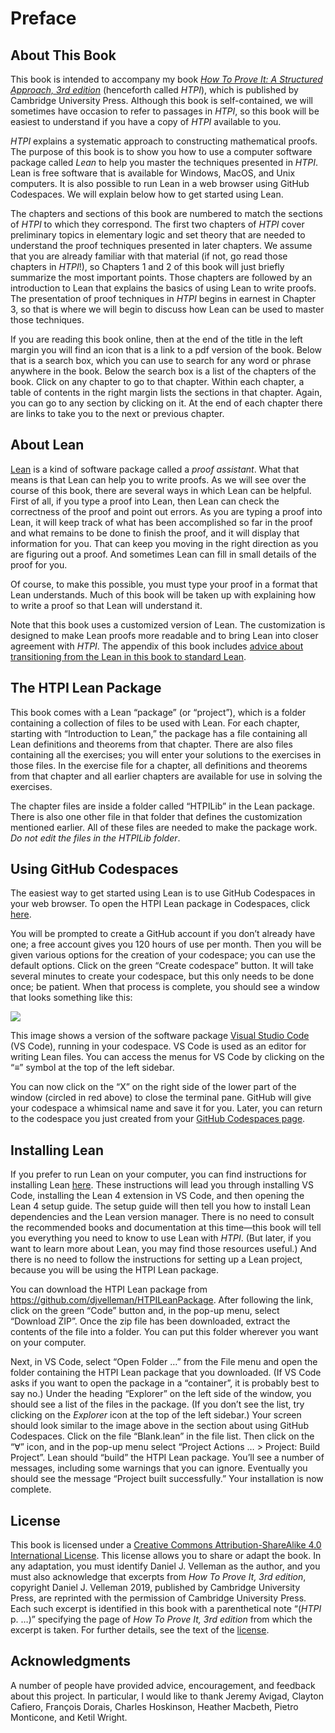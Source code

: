 # Preface {.unnumbered}
\pagenumbering{arabic}
\markdouble{Preface}

## About This Book

This book is intended to accompany my book [*How To Prove It: A Structured Approach, 3rd edition*](https://doi.org/10.1017/9781108539890) (henceforth called *HTPI*), which is published by Cambridge University Press.  Although this book is self-contained, we will sometimes have occasion to refer to passages in *HTPI*, so this book will be easiest to understand if you have a copy of *HTPI* available to you.

*HTPI* explains a systematic approach to constructing mathematical proofs.  The purpose of this book is to show you how to use a computer software package called *Lean* to help you master the techniques presented in *HTPI*.  Lean is free software that is available for Windows, MacOS, and Unix computers.  It is also possible to run Lean in a web browser using GitHub Codespaces.  We will explain below how to get started using Lean.

The chapters and sections of this book are numbered to match the sections of *HTPI* to which they correspond.  The first two chapters of *HTPI* cover preliminary topics in elementary logic and set theory that are needed to understand the proof techniques presented in later chapters.  We assume that you are already familiar with that material (if not, go read those chapters in *HTPI*!), so Chapters 1 and 2 of this book will just briefly summarize the most important points.  Those chapters are followed by an introduction to Lean that explains the basics of using Lean to write proofs.  The presentation of proof techniques in *HTPI* begins in earnest in Chapter 3, so that is where we will begin to discuss how Lean can be used to master those techniques.

If you are reading this book online, then at the end of the title in the left margin you will find an icon that is a link to a pdf version of the book.  Below that is a search box, which you can use to search for any word or phrase anywhere in the book.  Below the search box is a list of the chapters of the book.  Click on any chapter to go to that chapter.  Within each chapter, a table of contents in the right margin lists the sections in that chapter.  Again, you can go to any section by clicking on it.  At the end of each chapter there are links to take you to the next or previous chapter.

## About Lean

[Lean](https://leanprover.github.io) is a kind of software package called a *proof assistant*.  What that means is that Lean can help you to write proofs.  As we will see over the course of this book, there are several ways in which Lean can be helpful.  First of all, if you type a proof into Lean, then Lean can check the correctness of the proof and point out errors.  As you are typing a proof into Lean, it will keep track of what has been accomplished so far in the proof and what remains to be done to finish the proof, and it will display that information for you.  That can keep you moving in the right direction as you are figuring out a proof.  And sometimes Lean can fill in small details of the proof for you.

Of course, to make this possible, you must type your proof in a format that Lean understands.  Much of this book will be taken up with explaining how to write a proof so that Lean will understand it.

Note that this book uses a customized version of Lean.  The customization is designed to make Lean proofs more readable and to bring Lean into closer agreement with *HTPI*.  The appendix of this book includes [advice about transitioning from the Lean in this book to standard Lean](#transitioning-to-standard-lean).

## The HTPI Lean Package

This book comes with a Lean "package" (or "project"), which is a folder containing a collection of files to be used with Lean.  For each chapter, starting with "Introduction to Lean," the package has a file containing all Lean definitions and theorems from that chapter.  There are also files containing all the exercises; you will enter your solutions to the exercises in those files.  In the exercise file for a chapter, all definitions and theorems from that chapter and all earlier chapters are available for use in solving the exercises.

The chapter files are inside a folder called "HTPILib" in the Lean package.  There is also one other file in that folder that defines the customization mentioned earlier.  All of these files are needed to make the package work.  *Do not edit the files in the HTPILib folder*.

## Using GitHub Codespaces

The easiest way to get started using Lean is to use GitHub Codespaces in your web browser.
To open the HTPI Lean package in Codespaces, click [here](https://codespaces.new/djvelleman/HTPILeanPackage){target="_blank"}.

You will be prompted to create a GitHub account if you don't already have one; a free account gives you 120 hours of use per month.  Then you will be given various options for the creation of your codespace; you can use the default options.  Click on the green "Create codespace" button.  It will take several minutes to create your codespace, but this only needs to be done once; be patient.  When that process is complete, you should see a window that looks something like this:

![](Images/Codespaces.png)

This image shows a version of the software package [Visual Studio Code](https://code.visualstudio.com) (VS Code), running in your codespace.  VS Code is used as an editor for writing Lean files.  You can access the menus for VS Code by clicking on the "$\equiv$" symbol at the top of the left sidebar.

You can now click on the “X” on the right side of the lower part of the window (circled in red above) to close the terminal pane.  GitHub will give your codespace a whimsical name and save it for you.  Later, you can return to the codespace you just created from your [GitHub Codespaces page](https://github.com/codespaces){target="_blank"}.

## Installing Lean

If you prefer to run Lean on your computer, you can find instructions for installing Lean [here](https://lean-lang.org/lean4/doc/quickstart.html).  These instructions will lead you through installing VS Code, installing the Lean 4 extension in VS Code, and then opening the Lean 4 setup guide.  The setup guide will then tell you how to install Lean dependencies and the Lean version manager.  There is no need to consult the recommended books and documentation at this time---this book will tell you everything you need to know to use Lean with *HTPI*.  (But later, if you want to learn more about Lean, you may find those resources useful.)  And there is no need to follow the instructions for setting up a Lean project, because you will be using the HTPI Lean package.

You can download the HTPI Lean package from [https://github.com/djvelleman/HTPILeanPackage](https://github.com/djvelleman/HTPILeanPackage).  After following the link, click on the green "Code" button and, in the pop-up menu, select "Download ZIP".  Once the zip file has been downloaded, extract the contents of the file into a folder.  You can put this folder wherever you want on your computer.

Next, in VS Code, select "Open Folder ..." from the File menu and open the folder containing the HTPI Lean package that you downloaded.  (If VS Code asks if you want to open the package in a "container", it is probably best to say no.)  Under the heading "Explorer" on the left side of the window, you should see a list of the files in the package.  (If you don't see the list, try clicking on the *Explorer* icon at the top of the left sidebar.)  Your screen should look similar to the image above in the section about using GitHub Codespaces.  Click on the file "Blank.lean" in the file list.  Then click on the "$\forall$" icon, and in the pop-up menu select "Project Actions ... > Project: Build Project".  Lean should "build" the HTPI Lean package.  You'll see a number of messages, including some warnings that you can ignore.  Eventually you should see the message "Project built successfully."  Your installation is now complete.

## License

This book is licensed under a [Creative Commons Attribution-ShareAlike 4.0 International License](http://creativecommons.org/licenses/by-sa/4.0/).  This license allows you to share or adapt the book.  In any adaptation, you must identify Daniel J. Velleman as the author, and you must also acknowledge that excerpts from *How To Prove It, 3rd edition*, copyright Daniel J. Velleman 2019, published by Cambridge University Press, are reprinted with the permission of Cambridge University Press.  Each such excerpt is identified in this book with a parenthetical note "(*HTPI* p. ...)" specifying the page of *How To Prove It, 3rd edition* from which the excerpt is taken.  For further details, see the text of the [license](https://creativecommons.org/licenses/by-sa/4.0/legalcode). 

## Acknowledgments

A number of people have provided advice, encouragement, and feedback about this project.  In particular, I would like to thank Jeremy Avigad, Clayton Cafiero, François Dorais, Charles Hoskinson, Heather Macbeth, Pietro Monticone, and Ketil Wright.
